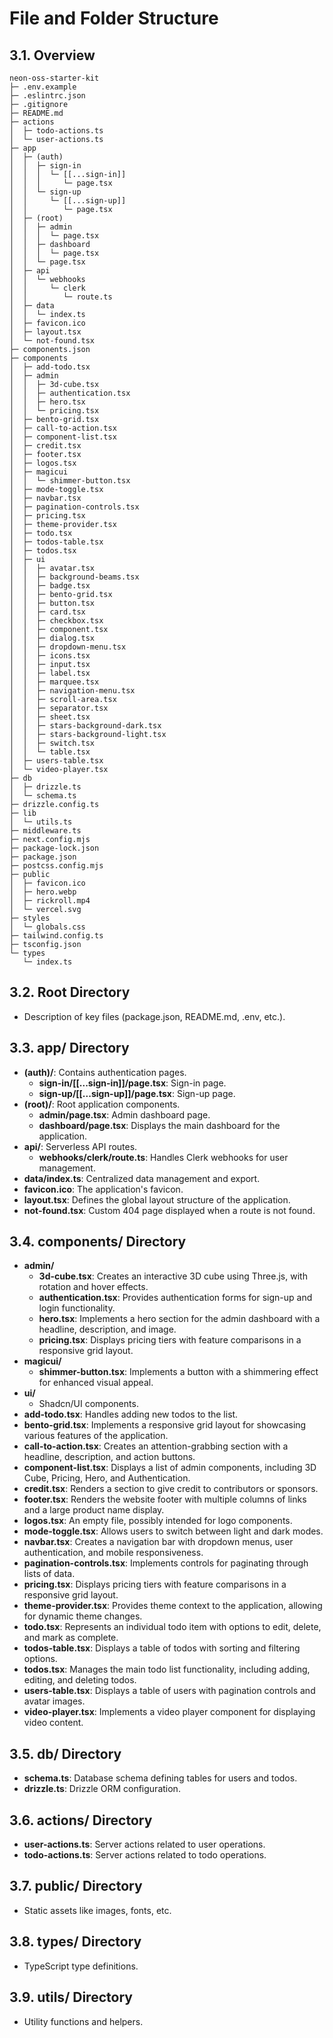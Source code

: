 # File and Folder Structure

## 3.1. Overview

```
neon-oss-starter-kit
├─ .env.example
├─ .eslintrc.json
├─ .gitignore
├─ README.md
├─ actions
│  ├─ todo-actions.ts
│  └─ user-actions.ts
├─ app
│  ├─ (auth)
│  │  ├─ sign-in
│  │  │  └─ [[...sign-in]]
│  │  │     └─ page.tsx
│  │  └─ sign-up
│  │     └─ [[...sign-up]]
│  │        └─ page.tsx
│  ├─ (root)
│  │  ├─ admin
│  │  │  └─ page.tsx
│  │  ├─ dashboard
│  │  │  └─ page.tsx
│  │  └─ page.tsx
│  ├─ api
│  │  └─ webhooks
│  │     └─ clerk
│  │        └─ route.ts
│  ├─ data
│  │  └─ index.ts
│  ├─ favicon.ico
│  ├─ layout.tsx
│  └─ not-found.tsx
├─ components.json
├─ components
│  ├─ add-todo.tsx
│  ├─ admin
│  │  ├─ 3d-cube.tsx
│  │  ├─ authentication.tsx
│  │  ├─ hero.tsx
│  │  └─ pricing.tsx
│  ├─ bento-grid.tsx
│  ├─ call-to-action.tsx
│  ├─ component-list.tsx
│  ├─ credit.tsx
│  ├─ footer.tsx
│  ├─ logos.tsx
│  ├─ magicui
│  │  └─ shimmer-button.tsx
│  ├─ mode-toggle.tsx
│  ├─ navbar.tsx
│  ├─ pagination-controls.tsx
│  ├─ pricing.tsx
│  ├─ theme-provider.tsx
│  ├─ todo.tsx
│  ├─ todos-table.tsx
│  ├─ todos.tsx
│  ├─ ui
│  │  ├─ avatar.tsx
│  │  ├─ background-beams.tsx
│  │  ├─ badge.tsx
│  │  ├─ bento-grid.tsx
│  │  ├─ button.tsx
│  │  ├─ card.tsx
│  │  ├─ checkbox.tsx
│  │  ├─ component.tsx
│  │  ├─ dialog.tsx
│  │  ├─ dropdown-menu.tsx
│  │  ├─ icons.tsx
│  │  ├─ input.tsx
│  │  ├─ label.tsx
│  │  ├─ marquee.tsx
│  │  ├─ navigation-menu.tsx
│  │  ├─ scroll-area.tsx
│  │  ├─ separator.tsx
│  │  ├─ sheet.tsx
│  │  ├─ stars-background-dark.tsx
│  │  ├─ stars-background-light.tsx
│  │  ├─ switch.tsx
│  │  └─ table.tsx
│  ├─ users-table.tsx
│  └─ video-player.tsx
├─ db
│  ├─ drizzle.ts
│  └─ schema.ts
├─ drizzle.config.ts
├─ lib
│  └─ utils.ts
├─ middleware.ts
├─ next.config.mjs
├─ package-lock.json
├─ package.json
├─ postcss.config.mjs
├─ public
│  ├─ favicon.ico
│  ├─ hero.webp
│  ├─ rickroll.mp4
│  └─ vercel.svg
├─ styles
│  └─ globals.css
├─ tailwind.config.ts
├─ tsconfig.json
└─ types
   └─ index.ts
```

## 3.2. Root Directory
  - Description of key files (package.json, README.md, .env, etc.).

## 3.3. app/ Directory
  - **(auth)/**: Contains authentication pages.
    - **sign-in/[[...sign-in]]/page.tsx**: Sign-in page.
    - **sign-up/[[...sign-up]]/page.tsx**: Sign-up page.
  - **(root)/**: Root application components.
    - **admin/page.tsx**: Admin dashboard page.
    - **dashboard/page.tsx**: Displays the main dashboard for the application.
  - **api/**: Serverless API routes.
    - **webhooks/clerk/route.ts**: Handles Clerk webhooks for user management.
  - **data/index.ts**: Centralized data management and export.
  - **favicon.ico**: The application's favicon.
  - **layout.tsx**: Defines the global layout structure of the application.
  - **not-found.tsx**: Custom 404 page displayed when a route is not found.

## 3.4. components/ Directory
  - **admin/**
    - **3d-cube.tsx**: Creates an interactive 3D cube using Three.js, with rotation and hover effects.
    - **authentication.tsx**: Provides authentication forms for sign-up and login functionality.
    - **hero.tsx**: Implements a hero section for the admin dashboard with a headline, description, and image.
    - **pricing.tsx**: Displays pricing tiers with feature comparisons in a responsive grid layout.
  - **magicui/**
    - **shimmer-button.tsx**: Implements a button with a shimmering effect for enhanced visual appeal.
  - **ui/**
    - Shadcn/UI components.
  - **add-todo.tsx**: Handles adding new todos to the list.
  - **bento-grid.tsx**: Implements a responsive grid layout for showcasing various features of the application.
  - **call-to-action.tsx**: Creates an attention-grabbing section with a headline, description, and action buttons.
  - **component-list.tsx**: Displays a list of admin components, including 3D Cube, Pricing, Hero, and Authentication.
  - **credit.tsx**: Renders a section to give credit to contributors or sponsors.
  - **footer.tsx**: Renders the website footer with multiple columns of links and a large product name display.
  - **logos.tsx**: An empty file, possibly intended for logo components.
  - **mode-toggle.tsx**: Allows users to switch between light and dark modes.
  - **navbar.tsx**: Creates a navigation bar with dropdown menus, user authentication, and mobile responsiveness.
  - **pagination-controls.tsx**: Implements controls for paginating through lists of data.
  - **pricing.tsx**: Displays pricing tiers with feature comparisons in a responsive grid layout.
  - **theme-provider.tsx**: Provides theme context to the application, allowing for dynamic theme changes.
  - **todo.tsx**: Represents an individual todo item with options to edit, delete, and mark as complete.
  - **todos-table.tsx**: Displays a table of todos with sorting and filtering options.
  - **todos.tsx**: Manages the main todo list functionality, including adding, editing, and deleting todos.
  - **users-table.tsx**: Displays a table of users with pagination controls and avatar images.
  - **video-player.tsx**: Implements a video player component for displaying video content.

## 3.5. db/ Directory
  - **schema.ts**: Database schema defining tables for users and todos.
  - **drizzle.ts**: Drizzle ORM configuration.

## 3.6. actions/ Directory
  - **user-actions.ts**: Server actions related to user operations.
  - **todo-actions.ts**: Server actions related to todo operations.

## 3.7. public/ Directory
  - Static assets like images, fonts, etc.

## 3.8. types/ Directory
  - TypeScript type definitions.

## 3.9. utils/ Directory
  - Utility functions and helpers.